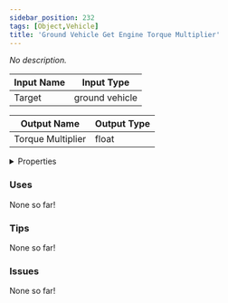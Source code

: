 ```yaml
---
sidebar_position: 232
tags: [Object,Vehicle]
title: 'Ground Vehicle Get Engine Torque Multiplier'
---
```


*No description.*




<EsbSvg />

| Input Name | Input Type |
|-----------|-----------|
| Target | ground vehicle |

| Output Name | Output Type |
|-----------|-----------|
| Torque Multiplier | float |


<details>
  <summary>Properties</summary>
  <div>
    <div>
    <table>
      <thead>
        <tr>
          <th>Is beta required?</th>
          <th>❌</th>
        </tr>
        <tr>
          <th>Is this chip a trolling risk?</th>
          <th>❌</th>
        </tr>
        <tr>
          <th>Is this chip a role assignment risk?</th>
          <th>❌</th>
        </tr>
        <tr>
          <th>Chip UUID</th>
          <th>390257d5-e382-4416-81f7-40562d5473d3</th>
        </tr>
      </thead>
    </table>
    </div>
  </div>
</details>

### Uses

None so far!

### Tips

None so far!

### Issues

None so far!